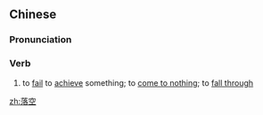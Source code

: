 ==Chinese==
{{zh-forms}}

===Pronunciation===
{{zh-pron
|m=luòkōng
|c=lok6 hung1
|h=pfs=lo̍k-khûng
|mn=lo̍h-khang
|cat=v
}}

===Verb===
{{zh-verb}}

# to [[fail]] to [[achieve]] something; to [[come to nothing]]; to [[fall through]]

[[zh:落空]]